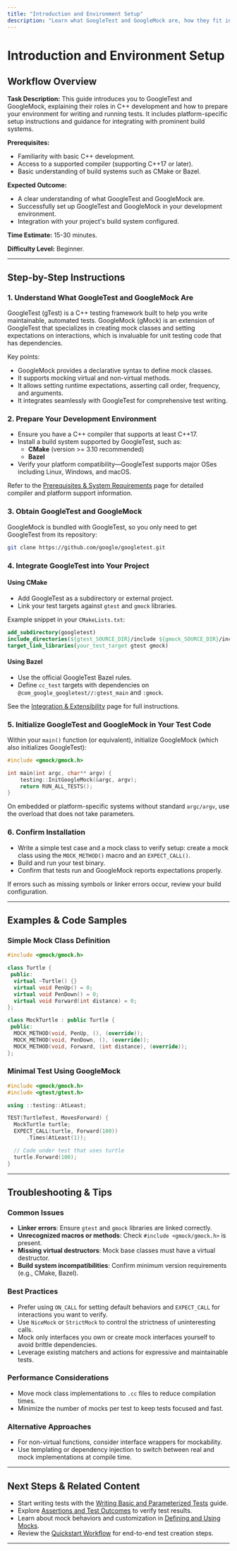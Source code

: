 ```yaml
---
title: "Introduction and Environment Setup"
description: "Learn what GoogleTest and GoogleMock are, how they fit into your C++ development process, and how to get started. Follow platform-specific setup instructions and understand integration with popular build systems to prepare your project for modern C++ testing."
---
```


# Introduction and Environment Setup

## Workflow Overview

**Task Description:**
This guide introduces you to GoogleTest and GoogleMock, explaining their roles in C++ development and how to prepare your environment for writing and running tests. It includes platform-specific setup instructions and guidance for integrating with prominent build systems.

**Prerequisites:**
- Familiarity with basic C++ development.
- Access to a supported compiler (supporting C++17 or later).
- Basic understanding of build systems such as CMake or Bazel.

**Expected Outcome:**
- A clear understanding of what GoogleTest and GoogleMock are.
- Successfully set up GoogleTest and GoogleMock in your development environment.
- Integration with your project's build system configured.

**Time Estimate:** 15-30 minutes.

**Difficulty Level:** Beginner.

---

## Step-by-Step Instructions

### 1. Understand What GoogleTest and GoogleMock Are

GoogleTest (gTest) is a C++ testing framework built to help you write maintainable, automated tests. GoogleMock (gMock) is an extension of GoogleTest that specializes in creating mock classes and setting expectations on interactions, which is invaluable for unit testing code that has dependencies.

Key points:
- GoogleMock provides a declarative syntax to define mock classes.
- It supports mocking virtual and non-virtual methods.
- It allows setting runtime expectations, asserting call order, frequency, and arguments.
- It integrates seamlessly with GoogleTest for comprehensive test writing.

### 2. Prepare Your Development Environment

- Ensure you have a C++ compiler that supports at least C++17.
- Install a build system supported by GoogleTest, such as:
  - **CMake** (version >= 3.10 recommended)
  - **Bazel**
- Verify your platform compatibility—GoogleTest supports major OSes including Linux, Windows, and macOS.

Refer to the [Prerequisites & System Requirements](https://google.github.io/googletest/getting-started/setup/prerequisites) page for detailed compiler and platform support information.

### 3. Obtain GoogleTest and GoogleMock

GoogleMock is bundled with GoogleTest, so you only need to get GoogleTest from its repository:

```bash
git clone https://github.com/google/googletest.git
```

### 4. Integrate GoogleTest into Your Project

#### Using CMake

- Add GoogleTest as a subdirectory or external project.
- Link your test targets against `gtest` and `gmock` libraries.

Example snippet in your `CMakeLists.txt`:

```cmake
add_subdirectory(googletest)
include_directories(${gtest_SOURCE_DIR}/include ${gmock_SOURCE_DIR}/include)
target_link_libraries(your_test_target gtest gmock)
```

#### Using Bazel

- Use the official GoogleTest Bazel rules.
- Define `cc_test` targets with dependencies on `@com_google_googletest//:gtest_main` and `:gmock`.

See the [Integration & Extensibility](https://google.github.io/googletest/overview/architecture-concepts/integration-overview) page for full instructions.

### 5. Initialize GoogleTest and GoogleMock in Your Test Code

Within your `main()` function (or equivalent), initialize GoogleMock (which also initializes GoogleTest):

```cpp
#include <gmock/gmock.h>

int main(int argc, char** argv) {
    testing::InitGoogleMock(&argc, argv);
    return RUN_ALL_TESTS();
}
```

On embedded or platform-specific systems without standard `argc/argv`, use the overload that does not take parameters.

### 6. Confirm Installation

- Write a simple test case and a mock class to verify setup: create a mock class using the `MOCK_METHOD()` macro and an `EXPECT_CALL()`.
- Build and run your test binary.
- Confirm that tests run and GoogleMock reports expectations properly.

If errors such as missing symbols or linker errors occur, review your build configuration.

---

## Examples & Code Samples

### Simple Mock Class Definition

```cpp
#include <gmock/gmock.h>

class Turtle {
 public:
  virtual ~Turtle() {}
  virtual void PenUp() = 0;
  virtual void PenDown() = 0;
  virtual void Forward(int distance) = 0;
};

class MockTurtle : public Turtle {
 public:
  MOCK_METHOD(void, PenUp, (), (override));
  MOCK_METHOD(void, PenDown, (), (override));
  MOCK_METHOD(void, Forward, (int distance), (override));
};
```

### Minimal Test Using GoogleMock

```cpp
#include <gmock/gmock.h>
#include <gtest/gtest.h>

using ::testing::AtLeast;

TEST(TurtleTest, MovesForward) {
  MockTurtle turtle;
  EXPECT_CALL(turtle, Forward(100))
      .Times(AtLeast(1));

  // Code under test that uses turtle
  turtle.Forward(100);
}
```

---

## Troubleshooting & Tips

### Common Issues

- **Linker errors**: Ensure `gtest` and `gmock` libraries are linked correctly.
- **Unrecognized macros or methods**: Check `#include <gmock/gmock.h>` is present.
- **Missing virtual destructors**: Mock base classes must have a virtual destructor.
- **Build system incompatibilities**: Confirm minimum version requirements (e.g., CMake, Bazel).

### Best Practices

- Prefer using `ON_CALL` for setting default behaviors and `EXPECT_CALL` for interactions you want to verify.
- Use `NiceMock` or `StrictMock` to control the strictness of uninteresting calls.
- Mock only interfaces you own or create mock interfaces yourself to avoid brittle dependencies.
- Leverage existing matchers and actions for expressive and maintainable tests.

### Performance Considerations

- Move mock class implementations to `.cc` files to reduce compilation times.
- Minimize the number of mocks per test to keep tests focused and fast.

### Alternative Approaches

- For non-virtual functions, consider interface wrappers for mockability.
- Use templating or dependency injection to switch between real and mock implementations at compile time.

---

## Next Steps & Related Content

- Start writing tests with the [Writing Basic and Parameterized Tests](https://google.github.io/googletest/guides/getting-started/writing-tests) guide.
- Explore [Assertions and Test Outcomes](https://google.github.io/googletest/guides/getting-started/core-assertions) to verify test results.
- Learn about mock behaviors and customization in [Defining and Using Mocks](https://google.github.io/googletest/guides/mocking-patterns/defining-using-mocks).
- Review the [Quickstart Workflow](https://google.github.io/googletest/overview/features-workflows/quickstart-workflow) for end-to-end test creation steps.

---